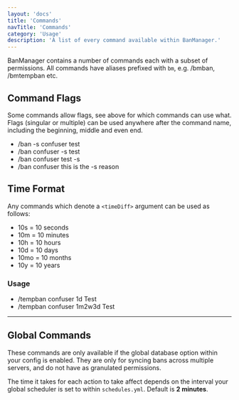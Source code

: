 ```yaml
---
layout: 'docs'
title: 'Commands'
navTitle: 'Commands'
category: 'Usage'
description: 'A list of every command available within BanManager.'
---
```


BanManager contains a number of commands each with a subset of permissions. All commands have aliases prefixed with `bm`, e.g. /bmban, /bmtempban etc.

<CommandsTable />

## Command Flags
Some commands allow flags, see above for which commands can use what. Flags (singular or multiple) can be used anywhere after the command name, including the beginning, middle and even end.
- /ban -s confuser test
- /ban confuser -s test
- /ban confuser test -s
- /ban confuser this is the -s reason

<FlagsTable />

## Time Format
Any commands which denote a `<timeDiff>` argument can be used as follows:
- 10s = 10 seconds
- 10m = 10 minutes
- 10h = 10 hours
- 10d = 10 days
- 10mo = 10 months
- 10y = 10 years

### Usage
- /tempban confuser 1d Test
- /tempban confuser 1m2w3d Test

---

## Global Commands
These commands are only available if the global database option within your config is enabled. They are only for syncing bans across multiple servers, and do not have as granulated permissions.

The time it takes for each action to take affect depends on the interval your global scheduler is set to within `schedules.yml`. Default is **2 minutes**.

<GlobalCommandsTable />
